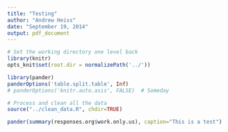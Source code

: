 ```yaml
---
title: "Testing"
author: "Andrew Heiss"
date: "September 19, 2014"
output: pdf_document
---
```


```r
# Set the working directory one level back
library(knitr)
opts_knit$set(root.dir = normalizePath('../'))

library(pander)
panderOptions('table.split.table', Inf)
# panderOptions('knitr.auto.asis', FALSE)  # Someday

# Process and clean all the data
source("../clean_data.R", chdir=TRUE)
```


```r
pander(summary(responses.org$work.only.us), caption="This is a test")
```
